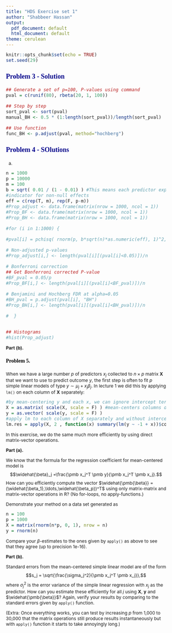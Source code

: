 ```yaml
---
title: "HDS Exercise set 1"
author: "Shabbeer Hassan"
output:
  pdf_document: default
  html_document: default
theme: cerulean
---
```


```r
knitr::opts_chunk$set(echo = TRUE)
set.seed(29)
```

<style type="text/css">

body{ /* Normal  */
      font-size: 12px;
  }
td {  /* Table  */
  font-size: 8px;
}
h1.title {
  font-size: 30px;
  color: DarkRed;
}
h1 { /* Header 1 */
  font-size: 22px;
  color: DarkBlue;
}
h2 { /* Header 2 */
    font-size: 20px;
  color: DarkBlue;
}
h3 { /* Header 3 */
  font-size: 18px;
  font-family: "Times New Roman", Times, serif;
  color: DarkBlue;
}
h4 { /* Header 4 */
  font-size: 14px;
  font-family: "Times New Roman", Times, serif;
  color: Black;
}
code.r{ /* Code block */
    font-size: 12px;
}
pre { /* Code block - determines code spacing between lines */
    font-size: 14px;
}
</style>


### Problem 3 - Solution

```r
## Generate a set of p=100, P-values using command
pval = c(runif(80), rbeta(20, 1, 100))

## Step by step
sort_pval <- sort(pval)
manual_BH <- 0.5 * (1:length(sort_pval))/length(sort_pval)

## Use function
func_BH <- p.adjust(pval, method="hochberg")
```


#### 

### Problem 4 - SOlutions

(a)
```r
n = 1000 
p = 10000 
m = 100 
b = sqrt( 0.01 / (1 - 0.01) ) #This means each predictor explains 1%
#indicator for non-null effects 
eff = c(rep(T, m), rep(F, p-m))
#Prop_adjust <- data.frame(matrix(nrow = 1000, ncol = 1))
#Prop_BF <- data.frame(matrix(nrow = 1000, ncol = 1))
#Prop_BH <- data.frame(matrix(nrow = 1000, ncol = 1))

#for (i in 1:1000) {    

#pval[i] = pchisq( rnorm(p, b*sqrt(n)*as.numeric(eff), 1)^2, df = 1, lower = F) 

# Non-adjusted p-values
#Prop_adjust[i,] <- length(pval[i][(pval[i]<0.05)])/n

# Bonferroni correction
## Get Bonferroni corrected P-value
#BF_pval = 0.05/p 
#Prop_BF[i,] <- length(pval[i][(pval[i]<BF_pval)])/n

# Benjamini and Hochberg FDR at alpha=0.05
#BH_pval = p.adjust(pval[i], "BH")
#Prop_BH[i,] <- length(pval[i][(pval[i]<BH_pval)])/n

#  }


## Histograms
#hist(Prop_adjust)
```

**Part (b).**


#### Problem 5.

When we have a large number $p$ of predictors $x_j$ collected
to $n\times p$ matrix $\pmb{X}$ that we want
to use to predict outcome $y$, the first step is often to 
fit $p$ simple linear models of type $y \sim \mu_{j} + x_j\beta_{j}$.
In lecture 1 we did this by applying `lm()` on each column of 
$\pmb{X}$ separately:
```r
#by mean-centering y and each x, we can ignore intercept terms (since they are 0, see Lecture 0)
X = as.matrix( scale(X, scale = F) ) #mean-centers columns of X to have mean 0 
y = as.vector( scale(y, scale = F) )
#apply lm to each column of X separately and without intercept (see Lecture 0.)
lm.res = apply(X, 2 , function(x) summary(lm(y ~ -1 + x))$coeff[1,])
```

In this exercise, we do the same much more efficiently by using direct 
matrix-vector operations.

**Part (a).**

We know that the formula for the regression coefficient for mean-centered model is
$$\widehat{\beta}_j =\frac{\pmb x_j^T \pmb y}{\pmb x_j^T \pmb x_j}.$$
How can you efficiently compute the vector $\widehat{\pmb{\beta}} = (\widehat{\beta_1},\ldots,\widehat{\beta_p})^T$ using only matrix-matrix
and matrix-vector operations in R? (No for-loops, no apply-functions.)

Demonstrate your method on a data set generated as
```r
n = 100
p = 1000
X = matrix(rnorm(n*p, 0, 1), nrow = n)
y = rnorm(n)
```
Compare your $\beta$-estimates to the ones given by 
`apply()` as above to see that they agree (up to precision 1e-16).

**Part (b).**

Standard errors from the mean-centered simple linear model are of the form
$$s_j = \sqrt{\frac{\sigma_j^2}{\pmb x_j^T \pmb x_j}},$$
where $\sigma_j^2$ is the error variance of the simple linear regression
with $x_j$ as the predictor.
How can you estimate these efficiently for all $j$ 
using $\pmb{X}$, $\pmb{y}$ and $\widehat{\pmb{\beta}}$?
Again, verify your results by comparing to the standard errors given by 
`apply()` function.

(Extra: Once everything works, 
you can test by increasing $p$ from 1,000 to 30,000 that the matrix
operations still produce results instantaneously but with `apply()` function
it starts to take annoyingly long.)
